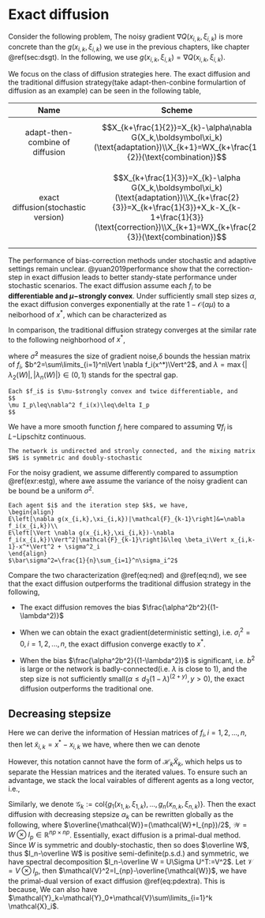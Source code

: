 # Exact diffusion{#sec:ediff}

Consider the following problem, 
\begin{equation}
x^*=\underset{x\in\mathbb{R}^p}{\arg\min}\sum_{i=1}^nf_i(x)\left(=E_{\xi_i}Q(x,\xi_i)\right)
(\#eq:eloss)
\end{equation}
The noisy gradient $\nabla Q(x_{i,k},\xi_{i,k})$ is more concrete than the $g(x_{i,k},\xi_{i,k})$ we use in the previous chapters, like chapter \@ref(sec:dsgt). In the following, we use $g(x_{i,k},\xi_{i,k})=\nabla Q(x_{i,k},\xi_{i,k})$.

We focus on the class of diffusion strategies here. The exact diffusion and the traditional diffusion strategy(take adapt-then-conbine formulartion of diffusion as an example) can be seen in the following table, 

|                Name                 |                            Scheme                            |
| :---------------------------------: | :----------------------------------------------------------: |
|   adapt-then-combine of diffusion   | $$X_{k+\frac{1}{2}}=X_{k}-\alpha\nabla G(X_k,\boldsymbol\xi_k)(\text{adaptation})\\X_{k+1}=WX_{k+\frac{1}{2}}(\text{combination})$$ |
| exact diffusion(stochastic version) | $$X_{k+\frac{1}{3}}=X_{k}-\alpha G(X_k,\boldsymbol\xi_k)(\text{adaptation})\\X_{k+\frac{2}{3}}=X_{k+\frac{1}{3}}+X_k-X_{k-1+\frac{1}{3}}(\text{correction})\\X_{k+1}=WX_{k+\frac{2}{3}}(\text{combination})$$ |


The performance of bias-correction methods under stochastic and adaptive settings remain unclear. @yuan2019performance show that the correction-step in exact diffusion leads to better standy-state performance under stochastic scenarios. The exact diffusion assume each $f_i$ to be **differentiable and $\mu-$strongly convex**. Under sufficiently small step sizes $\alpha$, the exact diffusion converges exponentially at the rate $1-\mathcal{O}(\alpha\mu)$ to a neiborhood of $x^*$, which can be characterized as 
\begin{equation}
\underset{k\to \infty}{\lim\sup}\frac{1}{n}E\left[\Vert X_k-\mathbf{1}x^*\Vert^2\right]_{ed}
=\mathcal{O}\left(\frac{\alpha\bar\sigma^2}{n\mu}+\frac{\delta^2}{n\mu^2}\cdot\frac{\alpha^2\bar\sigma^2}{1-\lambda}\right)
(\#eq:ned)
\end{equation}

In comparison, the traditional diffusion strategy converges at the similar rate to the following neighborhood of $x^*$,
\begin{equation}
\underset{k\to \infty}{\lim\sup}\frac{1}{n}E\left[\Vert X_k-\mathbf{1}x^*\Vert^2\right]_{d}
=\mathcal{O}\left(\frac{\alpha\bar\sigma^2}{n\mu}+\frac{\delta^2}{n\mu^2}\cdot(\frac{\alpha^2\bar\sigma^2}{1-\lambda}+
\frac{\alpha^2b^2}{(1-\lambda)^2})\right)
(\#eq:nd)
\end{equation}

where $\bar\sigma^2$  measures the size of gradient noise,$\delta$ bounds the hessian matrix of $f_i$, $b^2=\sum\limits_{i=1}^n\Vert \nabla f_i(x^*)\Vert^2$, and $\lambda=\max\{|\lambda_2(W)|,|\lambda_n(W)|\}\in(0,1)$ stands for the spectral gap.

```exercise
Each $f_i$ is $\mu-$strongly convex and twice differentiable, and 
$$
\mu I_p\leq\nabla^2 f_i(x)\leq\delta I_p
$$

```

We have a more smooth function $f_i$ here compared to assuming $\nabla f_i$ is $L-$Lipschitz continuous.

```exercise
The network is undirected and stronly connected, and the mixing matrix $W$ is symmetric and doubly-stochastic
```

For the noisy gradient, we assume differently compared to assumption \@ref(exr:estg), where awe assume the variance of the noisy gradient can be bound be a uniform $\sigma^2$.

```exercise
Each agent $i$ and the iteration step $k$, we have, 
\begin{align}
E\left[\nabla g(x_{i,k},\xi_{i,k})|\mathcal{F}_{k-1}\right]&=\nabla f_i(x_{i,k})\\
E\left[\Vert \nabla g(x_{i,k},\xi_{i,k})-\nabla f_i(x_{i,k})\Vert^2|\mathcal{F}_{k-1}\right]&\leq \beta_i\Vert x_{i,k-1}-x^*\Vert^2 + \sigma^2_i
\end{align}
$\bar\sigma^2=\frac{1}{n}\sum_{i=1}^n\sigma_i^2$
```

Compare the two characterization \@ref(eq:ned) and \@ref(eq:nd), we see that the exact diffusion outperforms the traditional diffusion strategy in the following, 

- The exact diffusion removes the bias $\frac{\alpha^2b^2}{(1-\lambda^2)}$

- When we can obtain the exact gradient(deterministic setting), i.e. $\sigma_i^2=0,i=1,2,...,n$, the exact diffusion converge exactly to $x^*$.

- When the bias $\frac{\alpha^2b^2}{(1-\lambda^2)}$ is significant, i.e. $b^2$ is large or the network is badly-connected(i.e. $\lambda$ is close to 1), and the step size is not sufficiently small($\alpha\leq d_3(1-\lambda)^{(2+y)},y>0$), the exact diffusion outperforms the traditional one. 

## Decreasing stepsize

Here we can derive the information of Hessian matrices of $f_i,i=1,2,...,n$, then let $\tilde x_{i,k}=x^*-x_{i,k}$ we have,
\begin{equation}
\nabla f_i(x_{i,k})-\nabla f_i(x^*)=-H_{i,k}\tilde x_{i,k}
\end{equation}
where 
\begin{equation}
H_{i,k}=\int_{0}^1\nabla^2 f_i(x^*-r\tilde x_{i,k})dr\in\mathbb{R}^{p\times p}
\end{equation}
then we can denote 
\begin{equation}
\nabla F(X_k)-\nabla F(\mathbf{1}x^*):= 
-\left(
\begin{array}{c}
(H_{1,k}\tilde x_{1,k})^T\\
\vdots)\\
(H_{n,k}\tilde x_{n,k})^T
\end{array}\right)
\in\mathbb{R}^{n,p}
\end{equation}

However, this notation cannot have the form of $\mathcal{H}_k\tilde X_k$, which helps us to separate the Hessian matrices and the iterated values. To ensure such an advantage, we stack the local vairables of different agents as a long vector, i.e., 
\begin{equation}
\mathcal{X}_k = 
\left(
\begin{array}{c}
x_{1,k}\\
x_{2,k}\\
\vdots\\
x_{n,k}
\end{array}\right):=\mathrm{col}\{x_{1,k},...,x_{n,k}\}\in\mathbb{R}^{np}
\end{equation}

Similarly, we denote $\mathcal{G}_k:=\mathrm{col}\{g_1(x_{1,k},\xi_{1,k}),...,g_n(x_{n,k},\xi_{n,k})\}$. Then the exact diffusion with decreasing stepsize $\alpha_k$ can be rewritten globally as the following, 
\begin{align}
\mathcal{X}_{k+1} &= \overline{\mathcal{W}} (2 \mathcal{X}_k-\mathcal{X}_{k-1}-\alpha_k\mathcal{G}_k+\alpha_{k-1}\mathcal{G}_{k-1})\\
\mathcal{X}_1&=\overline{\mathcal{W}} (\mathcal{X}_0-\alpha_0\mathcal{G}_0),\mathcal{X}_0=\mathbf{0}
(\#eq:extraak)
\end{align}
where $\overline{\mathcal{W}}=(\mathcal{W}+I_{np})/2$, $\mathcal{W}=W\otimes I_{p}\in\mathbb{R}^{np\times np}$. Essentially, exact diffusion is a primal-dual method. Since $W$ is symmetric and doubly-stochastic, then so does $\overline W$, thus $I_n-\overline W$ is positive semi-definite(p.s.d.) and symmetric, we have spectral decomposition 
$I_n-\overline W = U\Sigma U^T:=V^2$. Let $\mathcal{V}=V\otimes I_p$, then $\mathcal{V}^2=I_{np}-\overline{\mathcal{W}}$, we have the primal-dual version of exact diffusion \@ref(eq:pdextra).
\begin{equation}
\begin{cases}
\mathcal{X}_{k+1}=\overline{\mathcal{W}}\left(\mathcal{X}_k-\alpha_k\mathcal{G}_k\right)-\mathcal{V}\mathcal{Y}_k\\
\mathcal{Y}_{k+1}=\mathcal{Y}_k+\mathcal{V}\mathcal{X}_{k+1}
\end{cases}
(\#eq:pdextra)
\end{equation}
This is because,
\begin{align}
\mathcal{X}_{k+1}-\mathcal{X}_{k}&=\overline{\mathcal{W}}\left(\mathcal{X}_{k}-\mathcal{X}_{k-1}-\alpha_k\mathcal{G}_k
+\alpha_{k-1}\mathcal{G}_{k-1}\right)-\mathcal{V}\mathcal{Y}_k+\mathcal{V}\mathcal{Y}_{k-1}\\
&=\overline{\mathcal{W}}\left(\mathcal{X}_{k}-\mathcal{X}_{k-1}-\alpha_k\mathcal{G}_k
+\alpha_{k-1}\mathcal{G}_{k-1}\right)-\mathcal{V}(\mathcal{Y}_{k-1}+\mathcal{V}\mathcal{X}_k)+\mathcal{V}\mathcal{Y}_{k-1}\\
&=\overline{\mathcal{W}} (2 \mathcal{X}_k-\mathcal{X}_{k-1}-\alpha_k\mathcal{G}_k+\alpha_{k-1}\mathcal{G}_{k-1})-\mathcal{X}_{k}
\end{align}
We can also have $\mathcal{Y}_k=\mathcal{Y}_0+\mathcal{V}\sum\limits_{i=1}^k \mathcal{X}_i$.

